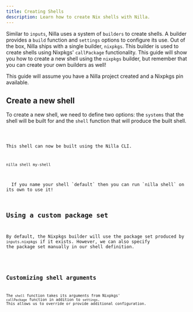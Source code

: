 ```yaml
---
title: Creating Shells
description: Learn how to create Nix shells with Nilla.
---
```




Similar to `inputs`, Nilla uses a system of `builders` to create shells. A builder provides
a `build` function and `settings` options to configure its use. Out of the box, Nilla ships with
a single builder, `nixpkgs`. This builder is used to create shells using Nixpkgs' `callPackage`
functionality. This guide will show you how to create a new shell using the `nixpkgs` builder,
but remember that you can create your own builders as well!

<Aside type="note">
  This guide will assume you have a Nilla project created and a Nixpkgs pin available.
</Aside>

## Create a new shell

To create a new shell, we need to define two options: the `systems` that the shell will be
built for and the `shell` function that will produce the built shell.

<Code lang="nix" code={shell0Code} title="my-shell.nix" />

This shell can now be built using the Nilla CLI.

```bash
nilla shell my-shell
```

<Aside type="tip">
  If you name your shell `default` then you can run `nilla shell` on its own to use it!
</Aside>

## Using a custom package set

By default, the Nixpkgs builder will use the package set produced by `inputs.nixpkgs` if it
exists. However, we can also specify the package set manually in our shell definition.

<Code lang="nix" code={shell1Code} title="my-shell.nix" />

## Customizing shell arguments

The `shell` function takes its arguments from Nixpkgs' `callPackage` function in addition to
`settings`. This allows us to override or provide additional configuration.

<Code lang="nix" code={shell2Code} title="my-shell.nix" />
